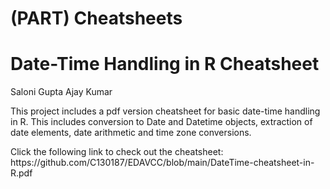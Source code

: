 # (PART) Cheatsheets {-}

# Date-Time Handling in R Cheatsheet

Saloni Gupta Ajay Kumar

This project includes a pdf version cheatsheet for basic date-time handling in R. This includes conversion to Date and Datetime objects, extraction of date elements, date arithmetic and time zone conversions.

Click the following link to check out the cheatsheet: https://github.com/C130187/EDAVCC/blob/main/DateTime-cheatsheet-in-R.pdf

